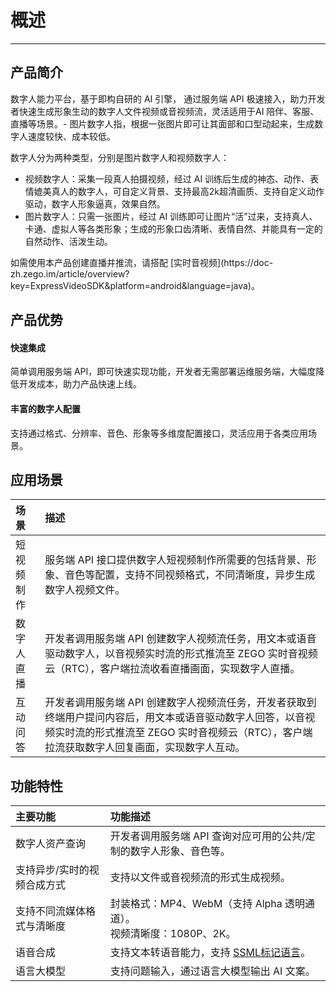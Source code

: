# 概述

- - -

## 产品简介

数字人能力平台，基于即构自研的 AI 引擎， 通过服务端 API 极速接入，助力开发者快速生成形象生动的数字人文件视频或音视频流，灵活适用于AI 陪伴、客服、直播等场景。- 图片数字人指，根据一张图片即可让其面部和口型动起来，生成数字人速度较快、成本较低。

数字人分为两种类型，分别是图片数字人和视频数字人：
- 视频数字人：采集一段真人拍摄视频，经过 AI 训练后生成的神态、动作、表情媲美真人的数字人，可自定义背景、支持最高2k超清画质、支持自定义动作驱动，数字人形象逼真，效果自然。
- 图片数字人：只需一张图片，经过 AI 训练即可让图片“活”过来，支持真人、卡通、虚拟人等各类形象；生成的形象口齿清晰、表情自然、并能具有一定的自然动作、活泼生动。

<Note title="说明">
如需使用本产品创建直播并推流，请搭配 [实时音视频](https://doc-zh.zego.im/article/overview?key=ExpressVideoSDK&platform=android&language=java)。  
</Note>

## 产品优势

#### 快速集成

简单调用服务端 API，即可快速实现功能，开发者无需部署运维服务端，大幅度降低开发成本，助力产品快速上线。

#### 丰富的数字人配置

支持通过格式、分辨率、音色、形象等多维度配置接口，灵活应用于各类应用场景。

## 应用场景

| 场景 | 描述 |
| :-- | :-- |
| 短视频制作 | 服务端 API 接口提供数字人短视频制作所需要的包括背景、形象、音色等配置，支持不同视频格式，不同清晰度，异步生成数字人视频文件。 |
| 数字人直播 | 开发者调用服务端 API 创建数字人视频流任务，用文本或语音驱动数字人，以音视频实时流的形式推流至 ZEGO 实时音视频云（RTC），客户端拉流收看直播画面，实现数字人直播。 |
| 互动问答 | 开发者调用服务端 API 创建数字人视频流任务，开发者获取到终端用户提问内容后，用文本或语音驱动数字人回答，以音视频实时流的形式推流至 ZEGO 实时音视频云（RTC），客户端拉流获取数字人回复画面，实现数字人互动。 |

## 功能特性

| 主要功能 | 功能描述 |
| :-- | :-- |
| 数字人资产查询 | 开发者调用服务端 API 查询对应可用的公共/定制的数字人形象、音色等。 |
| 支持异步/实时的视频合成方式 | 支持以文件或音视频流的形式生成视频。 |
| 支持不同流媒体格式与清晰度 | 封装格式：MP4、WebM（支持 Alpha 透明通道）。<br />视频清晰度：1080P、2K。 |
| 语音合成 | 支持文本转语音能力，支持 [SSML标记语言](https://zegocloud.feishu.cn/docx/GZV2dcmq4o0hFOxoXEBcIvdynDb)。 |
| 语言大模型 | 支持问题输入，通过语言大模型输出 AI 文案。 |